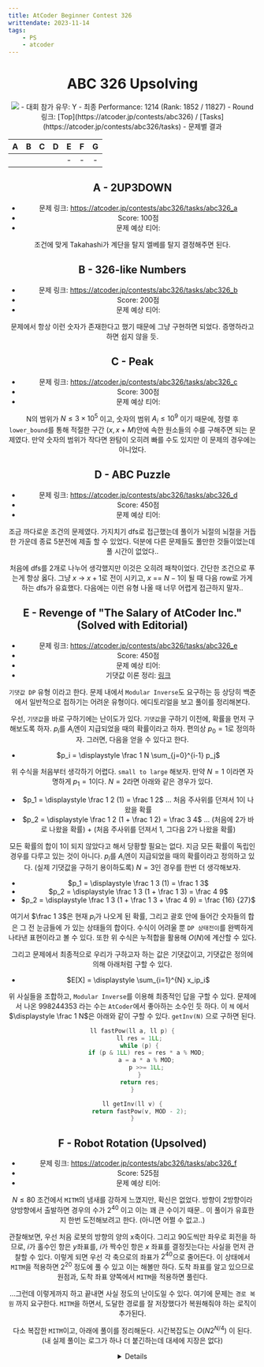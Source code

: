 ```yaml
---
title: AtCoder Beginner Contest 326
writtendate: 2023-11-14
tags:
    - PS
    - atcoder
---
```


<Header />

# ABC 326 Upsolving

<Image src="2023-10-29-21-50-05.png" />
- 대회 참가 유무: Y
- 최종 Performance: <span style={{color:'#00C0C0'}}>1214</span> (Rank: 1852 / 11827)
- Round 링크: [Top](https://atcoder.jp/contests/abc326) / [Tasks](https://atcoder.jp/contests/abc326/tasks)
- 문제별 결과

| A | B | C | D | E | F | G |
| :-: | :-: | :-: | :-: | :-: | :-: | :-: |
| <AC state="AC" /> | <AC state="AC" /> | <AC state="AC" /> | <AC state="AC" /> | - | - | - |

## A - 2UP3DOWN

- 문제 링크: https://atcoder.jp/contests/abc326/tasks/abc326_a
- Score: 100점
- 문제 예상 티어: <SolvedTier tierName={TierName.Bronze} grade={5} width={15} />

조건에 맞게 Takahashi가 계단을 탈지 엘베를 탈지 결정해주면 된다.


## B - 326-like Numbers

- 문제 링크: https://atcoder.jp/contests/abc326/tasks/abc326_b
- Score: 200점
- 문제 예상 티어: <SolvedTier tierName={TierName.Silver} grade={5} width={15} />

문제에서 항상 이런 숫자가 존재한다고 했기 때문에 그냥 구현하면 되었다. 증명하라고 하면 쉽지 않을 듯.


## C - Peak

- 문제 링크: https://atcoder.jp/contests/abc326/tasks/abc326_c
- Score: 300점
- 문제 예상 티어: <SolvedTier tierName={TierName.Gold} grade={5} width={15} />

N의 범위가 $N \le 3 \times 10^5$ 이고, 숫자의 범위 $A_i \le 10^9$ 이기 때문에, 정렬 후 `lower_bound`를 통해 적절한 구간 $(x, x + M)$안에 속한 원소들의 수를 구해주면 되는 문제였다. 만약 숫자의 범위가 작다면 완탐이 오히려 빠를 수도 있지만 이 문제의 경우에는 아니었다.


## D - ABC Puzzle

- 문제 링크: https://atcoder.jp/contests/abc326/tasks/abc326_d
- Score: 450점
- 문제 예상 티어: <SolvedTier tierName={TierName.Gold} grade={3} width={15} />

조금 까다로운 조건의 문제였다. 가지치기 dfs로 접근했는데 풀이가 뇌절의 뇌절을 거듭한 가운데 종료 5분전에 제출 할 수 있었다. 덕분에 다른 문제들도 풀만한 것들이었는데 풀 시간이 없었다..

처음에 dfs를 2개로 나누어 생각했지만 이것은 오히려 패착이었다. 간단한 조건으로 푸는게 항상 옳다. 그냥 $x$ -\> $x + 1$로 전이 시키고, $x$ == $N - 1$이 될 때 다음 row로 가게 하는 dfs가 유효했다. 다음에는 이런 유형 나올 때 너무 어렵게 접근하지 말자..


## E - Revenge of "The Salary of AtCoder Inc." (Solved with Editorial)

- 문제 링크: https://atcoder.jp/contests/abc326/tasks/abc326_e
- Score: 450점
- 문제 예상 티어: <SolvedTier tierName={TierName.Platinum} grade={5} width={15} />
- 기댓값 이론 정리: <a href="/blog/Study/Math/EV">링크</a>

`기댓값 DP` 유형 이라고 한다. 문제 내에서 `Modular Inverse`도 요구하는 등 상당히 백준에서 일반적으로 접하기는 어려운 유형이다. 에디토리얼을 보고 풀이를 정리해본다.

우선, `기댓값`을 바로 구하기에는 난이도가 있다. `기댓값`을 구하기 이전에, 확률을 먼저 구해보도록 하자. $p_i$를 $A_i$엔이 지급되었을 때의 확률이라고 하자. 편의상 $p_0 = 1$로 정의하자. 그러면, 다음을 얻을 수 있다고 한다.

- $p_i = \displaystyle \frac 1 N \sum_{j=0}^{i-1} p_j$

위 수식을 처음부터 생각하기 어렵다. `small to large` 해보자. 만약 $N = 1$ 이라면 자명하게 $p_1 = 1$이다. $N = 2$라면 아래와 같은 경우가 있다.

- $p_1 = \displaystyle \frac 1 2 (1) = \frac 1 2$ ... 처음 주사위를 던져서 1이 나왔을 확률
- $p_2 = \displaystyle \frac 1 2 (1 + \frac 1 2) = \frac 3 4$ ... (처음에 2가 바로 나왔을 확률) + (처음 주사위를 던져서 1, 그다음 2가 나왔을 확률)

모든 확률의 합이 $1$이 되지 않았다고 해서 당황할 필요는 없다. 지금 모든 확률이 독립인 경우를 다루고 있는 것이 아니다. $p_i$를 $A_i$엔이 지급되었을 때의 확률이라고 정의하고 있다. (실제 기댓값을 구하기 용이하도록) $N = 3$인 경우를 한번 더 생각해보자. 


- $p_1 = \displaystyle \frac 1 3 (1) = \frac 1 3$
- $p_2 = \displaystyle \frac 1 3 (1 + \frac 1 3) = \frac 4 9$
- $p_2 = \displaystyle \frac 1 3 (1 + \frac 1 3 + \frac 4 9) = \frac {16} {27}$

여기서 $\frac 1 3$은 현재 $p_i$가 나오게 된 확률, 그리고 괄호 안에 들어간 숫자들의 합은 그 전 눈금들에 가 있는 상태들의 합이다. 수식이 어려울 뿐 `DP 상태전이`를 완벽하게 나타낸 표현이라고 볼 수 있다. 또한 위 수식은 누적합을 활용해 $O(N)$에 계산할 수 있다.

그리고 문제에서 최종적으로 우리가 구하고자 하는 값은 기댓값이고, 기댓값은 정의에 의해 아래처럼 구할 수 있다.

- $E[X] = \displaystyle \sum_{i=1}^{N} x_ip_i$

위 사실들을 조합하고, `Modular Inverse`를 이용해 최종적인 답을 구할 수 있다. 문제에서 나온 $998244353$ 라는 수는 `AtCoder`에서 좋아하는 소수인 듯 하다. 이 `체` 에서 $\displaystyle \frac 1 N$은 아래와 같이 구할 수 있다. `getInv(N)` 으로 구하면 된다.

```cpp
ll fastPow(ll a, ll p) {
    ll res = 1LL;
    while (p) {
        if (p & 1LL) res = res * a % MOD;
        a = a * a % MOD;
        p >>= 1LL;
    }
    return res;
}

ll getInv(ll v) {
    return fastPow(v, MOD - 2);
}
```


## F - Robot Rotation (Upsolved)

- 문제 링크: https://atcoder.jp/contests/abc326/tasks/abc326_f
- Score: 525점
- 문제 예상 티어: <SolvedTier tierName={TierName.Platinum} grade={5} width={15} />

$N \le 80$ 조건에서 `MITM`의 냄새를 강하게 느꼈지만, 확신은 없었다. 방향이 2방향이라 양방향에서 출발하면 경우의 수가 $2^{40}$ 이고 이는 꽤 큰 수이기 때문.. 이 풀이가 유효한지 한번 도전해보려고 한다. (아니면 어쩔 수 없고..)

관찰해보면, 우선 처음 로봇의 방향의 양의 x축이다. 그리고 90도씩만 좌우로 회전을 하므로, $i$가 홀수인 항은 $y$좌표를, $i$가 짝수인 항은 $x$ 좌표를 결정짓는다는 사실을 먼저 관찰할 수 있다. 이렇게 되면 우선 각 축으로의 좌표가 $2^{40}$으로 줄어든다. 이 상태에서 `MITM`을 적용하면 $2^{20}$ 정도에 풀 수 있고 이는 해볼만 하다. 도착 좌표를 알고 있으므로 원점과, 도착 좌표 양쪽에서 `MITM`을 적용하면 풀린다.

...그런데 이렇게까지 하고 끝내면 사실 <SolvedTier tierName={TierName.Gold} grade={1} width={15} /> 정도의 난이도일 수 있다. 여기에 문제는 `경로 복원` 까지 요구한다. `MITM`을 하면서, 도달한 경로를 잘 저장했다가 복원해줘야 하는 로직이 추가된다.

다소 복잡한 `MITM`이고, 아래에 풀이를 정리해둔다. 시간복잡도는 $O(N 2^{N/4})$ 이 된다. (내 실제 풀이는 로그가 하나 더 붙긴하는데 대세에 지장은 없다)

<Details>
```cpp
ll N, X, Y;
void solve() {
    scanf("%lld %lld %lld", &N, &X, &Y);
    vector<ll> dx, dy;
    for(int i = 0; i < N; ++i) {
        ll tmp; scanf("%lld", &tmp);
        if (i % 2 == 0) {
            dy.push_back(tmp);
        } else {
            dx.push_back(tmp);
        }
    }
    int dxsz1 = dx.size() / 2;
    int dysz1 = dy.size() / 2;
    int dxsz2 = dx.size() - dxsz1;
    int dysz2 = dy.size() - dysz1;

    // 1. 원점에서 출발하기
    map<ll, int> px, py;
    int end = 1 << dxsz1;
    for(int cur = 0; cur < end; ++cur) { // 선택된 좌표들
        ll cx = 0;
        for(int i = 0, p = 1; i < dxsz1; ++i, p <<= 1) {
            if (cur & p) {
                cx += dx[i];
            } else {
                cx -= dx[i];
            }
        }
        px.insert({cx, cur});
    }
    end = 1 << dysz1;
    for(int cur = 0; cur < end; ++cur) { // 선택된 좌표들
        ll cy = 0;
        for(int i = 0, p = 1; i < dysz1; ++i, p <<= 1) {
            if (cur & p) {
                cy += dy[i];
            } else {
                cy -= dy[i];
            }
        }
        py.insert({cy, cur});
    }

    // 2. 뒤에서 출발하기
    end = 1 << dxsz2;
    bool xflag = false;
    int x1, x2;
    for(int cur = 0; cur < end; ++cur) { // 선택된 좌표들
        ll cx = X;
        for(int i = 0, p = 1; i < dxsz2; ++i, p <<= 1) {
            if (cur & p) {
                cx -= dx[dxsz1 + i];
            } else {
                cx += dx[dxsz1 + i];
            }
        }
        if (px.find(cx) != px.end()) {
            xflag = true;
            x1 = px[cx];
            x2 = cur;
            break;
        }
    }

    end = 1 << dysz2;
    bool yflag = false;
    int y1, y2;
    for(int cur = 0; cur < end; ++cur) { // 선택된 좌표들
        ll cy = Y;
        for(int i = 0, p = 1; i < dysz2; ++i, p <<= 1) {
            if (cur & p) {
                cy -= dy[dysz1 + i];
            } else {
                cy += dy[dysz1 + i];
            }
        }
        if (py.find(cy) != py.end()) {
            yflag = true;
            y1 = py[cy];
            y2 = cur;
            break;
        }
    }
    if (xflag && yflag) {
        printf("Yes\n");
        // x1: 2진수, dxsz1
        // x2: 2진수, dxsz2, 거꾸로
        vector<int> x, y;
        for(int i = 0, p = 1; i < dxsz1; ++i, p <<= 1) {
            if (p & x1) x.push_back(1);
            else x.push_back(-1);
        }
        for(int i = 0, p = 1; i < dysz1; ++i, p <<= 1) {
            if (p & y1) y.push_back(1);
            else y.push_back(-1);
        }
        for(int i = 0, p = 1; i < dxsz2; ++i, p <<= 1) {
            if (p & x2) x.push_back(1);
            else x.push_back(-1);
        }
        for(int i = 0, p = 1; i < dysz2; ++i, p <<= 1) {
            if (p & y2) y.push_back(1);
            else y.push_back(-1);
        }

        _D("X: ");
        for(auto& item: x) _D("%d ", item);
        _D("\n");
        _D("Y: ");
        for(auto& item: y) _D("%d ", item);
        _D("\n");

        int last = 1;
        string ans = "";
        bool isY = true;
        int cy = 0, cx = 0;
        for(int i = 0; i < N; ++i) {
            if (isY) {
                // y
                if (last > 0 && y[cy] > 0) { ans += "L"; last = 1; }
                else if (last > 0 && y[cy] < 0) { ans += "R"; last = -1; }
                else if (last < 0 && y[cy] > 0) { ans += "R"; last = 1; }
                else if (last < 0 && y[cy] < 0) { ans += "L"; last = -1; }
                ++cy;
                isY = false;
            } else {
                // x
                if (last > 0 && x[cx] > 0) { ans += "R"; last = 1; }
                else if (last > 0 && x[cx] < 0) { ans += "L"; last = -1; }
                else if (last < 0 && x[cx] > 0) { ans += "L"; last = 1; }
                else if (last < 0 && x[cx] < 0) { ans += "R"; last = -1; }
                ++cx;
                isY = true;
            }
        }
        printf("%s\n", ans.c_str());
    } else {
        printf("No\n");
    }
}
```
</Details>

## G - Unlock Achievement (To be Upsolved?)

- 문제 링크: https://atcoder.jp/contests/abc326/tasks/abc326_g
- Score: 625점
- 문제 예상 티어: <SolvedTier tierName={TierName.Platinum} grade={3} width={15} />

Editorial을 보니 유량 문제라고 한다. Upsolving을 해볼까..?


<TagList />
<Comment />
